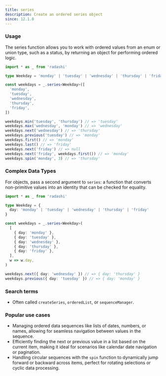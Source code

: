 ```yaml
---
title: series
description: Create an ordered series object
since: 12.1.0
---
```


### Usage

The series function allows you to work with ordered values from an enum or union type, such as a status, by returning an object for performing ordered logic.

```ts
import * as _ from 'radashi'

type Weekday = 'monday' | 'tuesday' | 'wednesday' | 'thursday' | 'friday'

const weekdays = _.series<Weekday>([
  'monday',
  'tuesday',
  'wednesday',
  'thursday',
  'friday',
])

weekdays.min('tuesday', 'thursday') // => 'tuesday'
weekdays.max('wednesday', 'monday') // => 'wednesday'
weekdays.next('wednesday') // => 'thursday'
weekdays.previous('tuesday') // => 'monday'
weekdays.first() // => 'monday'
weekdays.last() // => 'friday'
weekdays.next('friday') // => null
weekdays.next('friday', weekdays.first()) // => 'monday'
weekdays.spin('monday', 3) // => 'thursday'
```

### Complex Data Types

For objects, pass a second argument to `series`: a function that converts non-primitive values into an identity that can be checked for equality.

```ts
import * as _ from 'radashi'

type Weekday = {
  day: 'monday' | 'tuesday' | 'wednesday' | 'thursday' | 'friday'
}

const weekdays = _.series<Weekday>(
  [
    { day: 'monday' },
    { day: 'tuesday' },
    { day: 'wednesday' },
    { day: 'thursday' },
    { day: 'friday' },
  ],
  w => w.day,
)

weekdays.next({ day: 'wednesday' }) // => { day: 'thursday' }
weekdays.previous({ day: 'tuesday' }) // => { day: 'monday' }
```

### Search terms

- Often called `createSeries`, `orderedList`, or `sequenceManager`.

### Popular use cases

- Managing ordered data sequences like lists of dates, numbers, or names, allowing for seamless navigation between values in the sequence.
- Efficiently finding the next or previous value in a list based on the current item, making it ideal for scenarios like calendar date navigation or pagination.
- Handling circular sequences with the `spin` function to dynamically jump forward or backward across items, perfect for rotating selections or cyclic data processing.

